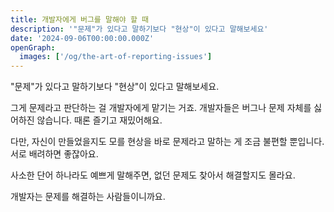 ```yaml
---
title: 개발자에게 버그를 말해야 할 때
description: '"문제"가 있다고 말하기보다 "현상"이 있다고 말해보세요'
date: '2024-09-06T00:00:00.000Z'
openGraph:
  images: ['/og/the-art-of-reporting-issues']
---
```


"문제"가 있다고 말하기보다 "현상"이 있다고 말해보세요.

그게 문제라고 판단하는 걸 개발자에게 맡기는 거죠. 개발자들은 버그나 문제 자체를 싫어하진 않습니다. 때론 즐기고 재밌어해요.

다만, 자신이 만들었을지도 모를 현상을 바로 문제라고 말하는 게 조금 불편할 뿐입니다. 서로 배려하면 좋잖아요.

사소한 단어 하나라도 예쁘게 말해주면, 없던 문제도 찾아서 해결할지도 몰라요.

개발자는 문제를 해결하는 사람들이니까요.
